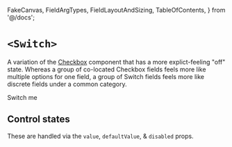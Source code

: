 
  FakeCanvas,
  FieldArgTypes,
  FieldLayoutAndSizing,
  TableOfContents,
} from '@/docs';


<Meta of={Stories} />

# `<Switch>`

A variation of the [Checkbox](/docs/forms-checkbox--docs) component that has a
more explict-feeling "off" state. Whereas a group of co-located Checkbox fields
feels more like multiple options for one field, a group of Switch fields feels
more like discrete fields under a common category.

<FakeCanvas>
  <Switch sizer={Switch.sizer.medium}>Switch me</Switch>
</FakeCanvas>

<TableOfContents />

<FieldArgTypes of={Switch} reactDocs="input" />

## Control states

These are handled via the `value`, `defaultValue`, & `disabled` props.

<Canvas of={Stories.AllControlStates} sourceState="shown" />

<FieldLayoutAndSizing of={Switch} stories={Stories} />
